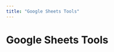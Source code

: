 ```yaml
---
title: "Google Sheets Tools"
---
```

<!-- WARNING: This file is auto-generated by generate_tool_docs.py. Do not edit manually. -->



# Google Sheets Tools

<ToolSearch category="google-sheets" />

